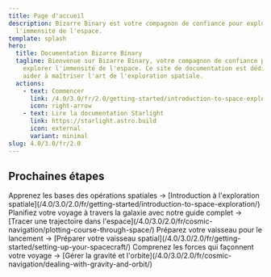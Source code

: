 ```yaml
---
title: Page d'accueil
description: Bizarre Binary est votre compagnon de confiance pour explorer
  l'immensité de l'espace.
template: splash
hero:
  title: Documentation Bizarre Binary
  tagline: Bienvenue sur Bizarre Binary, votre compagnon de confiance pour
    explorer l'immensité de l'espace. Ce site de documentation est dédié à vous
    aider à maîtriser l'art de l'exploration spatiale.
  actions:
    - text: Commencer
      link: /4.0/3.0/fr/2.0/getting-started/introduction-to-space-exploration/
      icon: right-arrow
    - text: Lire la documentation Starlight
      link: https://starlight.astro.build
      icon: external
      variant: minimal
slug: 4.0/3.0/fr/2.0
---
```



## Prochaines étapes

<CardGrid stagger>
  <Card title="Lancez-vous en orbite" icon="rocket">
    Apprenez les bases des opérations spatiales → [Introduction à l'exploration spatiale](/4.0/3.0/2.0/fr/getting-started/introduction-to-space-exploration/)
  </Card>

  <Card title="Tracez votre route" icon="open-book">
    Planifiez votre voyage à travers la galaxie avec notre guide complet → [Tracer une trajectoire dans l'espace](/4.0/3.0/2.0/fr/cosmic-navigation/plotting-course-through-space/)
  </Card>

  <Card title="Préparer votre vaisseau spatial" icon="setting">
    Préparez votre vaisseau pour le lancement → [Préparer votre vaisseau spatial](/4.0/3.0/2.0/fr/getting-started/setting-up-your-spacecraft/)
  </Card>

  <Card title="Maîtriser la gravité et l'orbite" icon="star">
    Comprenez les forces qui façonnent votre voyage → [Gérer la gravité et l'orbite](/4.0/3.0/2.0/fr/cosmic-navigation/dealing-with-gravity-and-orbit/)
  </Card>
</CardGrid>
